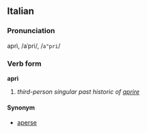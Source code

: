 ==Italian==
===Pronunciation===
aprì, /aˈpri/, /<tt>a"pri</tt>/
===Verb form===
'''aprì'''

# ''third-person singular past historic of [[aprire]]''

====Synonym====
*[[aperse]]